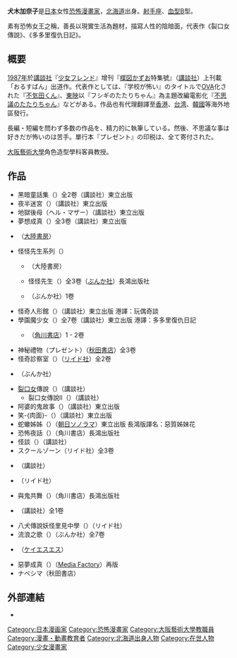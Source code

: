 {{Japanese|japanese=犬木 加奈子|kana=いぬき かなこ|romaji=Inuki Kanako}}

'''犬木加奈子'''{{BD||11月28日|||Inuki, Kanako}}是[[日本|日本]]女性[[恐怖漫畫|恐怖]][[漫畫家|漫畫家]]，[[北海道|北海道]]出身。[[射手座|射手座]]、[[血型|血型]]B型。

素有恐怖女王之稱，善長以現實生活為題材，描寫人性的陰暗面，代表作《裂口女傳說》、《多多里復仇日記》。

== 概要 ==
[[1987年|1987年]]於[[講談社|講談社]]『[[少女フレンド|少女フレンド]]』增刊『[[楳図かずお|楳図かずお]]特集號』（[[講談社|講談社]]）上刊載「おるすばん」出道作。代表作としては、『学校が怖い』のタイトルで[[OVA|OVA]]化された『[[不気田くん|不気田くん]]』、[[東映|東映]]以『フシギのたたりちゃん』為主題改編電影化『[[不思議のたたりちゃん|不思議のたたりちゃん]]』などがある。作品也有代理翻譯至[[香港|香港]]、[[台湾|台湾]]、[[韓國|韓國]]等海外地區發行。

長編・短編を問わず多数の作品を、精力的に執筆している。然後、不思議な事は好きだが怖いのは苦手。單行本『プレゼント』の印税は、全て寄付された。

[[大阪藝術大學|大阪藝術大學]]角色造型學科客員教授。

== 作品 ==
* 黑暗童話集（{{lang|ja|暗闇童話集}}）全2卷（講談社）東立出版
* 夜半迷宮（{{lang|ja|真夜中の迷路}}）（講談社）東立出版
* 地獄後母（ヘル・マザー）（講談社）東立出版
* 夢想成真（{{lang|ja|かなえられた願い}}）全3卷（講談社）東立出版
* {{lang|ja|赤ずきんの森}}（[[大陸書房|大陸書房]]）
* 怪怪先生系列（{{lang|ja|不気田くん系列}}）
** {{lang|ja|不気田くん愛のコレクター}}（大陸書房）
** 怪怪先生（{{lang|ja|不気田くん}}）全3卷（[[ぶんか社|ぶんか社]]）長鴻出版社
** {{lang|ja|真・不気田くん}}（ぶんか社）1卷
* 怪奇人形館（{{lang|ja|怪奇人形館}}）（講談社）東立出版 港譯：玩偶奇談
* 學園魔少女（{{lang|ja|不思議のたたりちゃん}}）全7卷（講談社）東立出版 港譯：多多里復仇日記
** {{lang|ja|新・不思議のたたりちゃん}}（[[角川書店|角川書店]]）1 - 2卷
* 神秘禮物（プレゼント）（[[秋田書店|秋田書店]]）全3卷
* 怪奇診察室（{{lang|ja|怪奇診察室}}）（[[リイド社|リイド社]]）全2卷
* {{lang|ja|ゴキブリの家}}（ぶんか社）
* [[裂口女|裂口女]]傳說（{{lang|ja|口裂け女伝説}}）（講談社）
** 裂口女傳說II（{{lang|ja|口裂け女伝説2}}）（講談社）
* 阿婆的鬼故事（{{lang|ja|おばあちゃんの怖い話}}）（講談社）東立出版
* 笑-{肉面}-（{{lang|ja|笑う肉面}}）（講談社）東立出版
* 蛇蠍姊姊（{{lang|ja|サソリお姉さま}}）（[[朝日ソノラマ|朝日ソノラマ]]）東立出版 長鴻版譯名：惡質姊妹花
* 恐怖夜話（{{lang|ja|どこにでもあるちょっと怖い話}}）（角川書店）長鴻出版社
* 怪談（{{lang|ja|怪談}}）（講談社）
* スクールゾーン（リイド社）全3卷
* {{lang|ja|地獄鳥}}（講談社）
* {{lang|ja|裸の女王様}}（リイド社）
* 與鬼共舞（{{lang|ja|霊と遊ぶな子供たち}}）（角川書店）長鴻出版社
* {{lang|ja|夢少女ネムリ}}（講談社）全1卷
* 八犬傳說妖怪里見中學（{{lang|ja|八犬伝説妖怪里見中学}}）（リイド社）
* 流浪之歌（{{lang|ja|アロエッテの歌}}）（ぶんか社）全7卷
* {{lang|ja|ふしぎ奇かし耳袋}}（[[ケイエスエス|ケイエスエス]]）
* 惡夢成真（{{lang|ja|かなえられた願い}}）（[[Media_Factory|Media Factory]]）再版
* ナベシマ（秋田書店）

==外部連結==
* {{twitter|inukikanako1121|犬木加奈子}}

{{DEFAULTSORT:Inuki Kanako}}
[[Category:日本漫画家|Category:日本漫画家]]
[[Category:恐怖漫畫家|Category:恐怖漫畫家]]
[[Category:大阪藝術大學教職員|Category:大阪藝術大學教職員]]
[[Category:漫畫・動畫教育者|Category:漫畫・動畫教育者]]
[[Category:北海道出身人物|Category:北海道出身人物]]
[[Category:在世人物|Category:在世人物]]
[[Category:少女漫畫家|Category:少女漫畫家]]